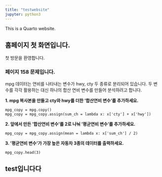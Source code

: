 ```yaml
---
title: "testwebsite"
jupyter: python3
---
```


This is a Quarto website.


## 홈페이지 첫 화면입니다.


첫 방문을 환영합니다.


### 페이지 158 문제입니다.

mpg 데이터는 연비를 나타내는 변수가 hwy, cty 두 종류로 분리되어 있습니다.
두 변수를 각각 활용하는 대신 하나의 합산 연비 변수를 만들어 분석하려고 합니다.

**1. mpg 복사본을 만들고 cty와 hwy를 더한 '합산연비 변수'를 추가하세요.**

```
mpg_copy = mpg.copy()
mpg_copy = mpg_copy.assign(sum_ch = lambda x: x['cty'] + x['hwy'])
```

**2. 앞에서 만든 '합산연비 변수'를 2로 나눠 '평균연비 변수'를 추가하세요.**

```
mpg_copy = mpg_copy.assign(mean = lambda x: x['sum_ch'] / 2)
```

**3. '평균연비 변수'가 가장 높은 자동차 3종의 데이터를 출력하세요.**

```
mpg_copy.head(3)
```


## test입니다다